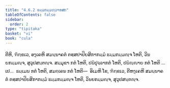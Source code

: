 ```yaml
---
title: "4.6.2 ຘມ຺ມກມ຺ມທ຺ວາທສກ"
tableOfContents: false
sidebar:
  order: 2
type: "tipitaka"
basket: "vi"
book: "cula"
---
```



<DynamicBreadcrumb />

<Division number="209" book="cula">

<Paragraph number="862" book="cula">
ຕີຫິ, ຠິກ຺ຂເວ, ອງ຺ເຄຫິ ສມນ຺ນາຄຕໍ ຕສ຺ສປາປິຍສິກາກມ຺ມໍ ຘມ຺ມກມ຺ມຎ຺ຈ ໂຫຕິ, ວິນຍກມ຺ມຎ຺ຈ, ສຸວູປສນ຺ຕຎ຺ຈ. ສມ຺ມຸຂາ ກຕໍ ໂຫຕິ, ປຏິປຸຈ຺ຉາກຕໍ ໂຫຕິ, ປຏິຎ຺ຎາຍ ກຕໍ ໂຫຕິ …ເປ…  ຘມ຺ເມນ ກຕໍ ໂຫຕິ, ສມຄ຺ເຄນ ກຕໍ ໂຫຕິ—  ອິເມຫິ ໂຂ, ຠິກ຺ຂເວ, ຕີຫງ຺ເຄຫິ ສມນ຺ນາຄຕໍ ຕສ຺ສປາປິຍສິກາກມ຺ມໍ ຘມ຺ມກມ຺ມຎ຺ຈ ໂຫຕິ, ວິນຍກມ຺ມຎ຺ຈ, ສຸວູປສນ຺ຕຎ຺ຈ.
</Paragraph>
</Division>